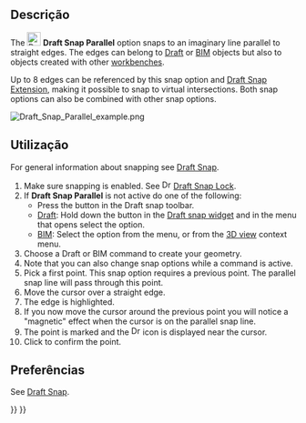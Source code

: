 <languages/>

<div class="mw-translate-fuzzy">
{{Docnav
|[[Draft_Snap_Extension/pt-br|Extensão]]
|[[Draft_Snap_Special/pt-br|Especial]]
|[[Draft_Workbench/pt-br|Draft]]
|IconL=Draft_Snap_Extension.svg
|IconR=Draft_Snap_Special.svg
|IconC=Workbench_Draft.svg
}}
</div>

{{GuiCommand
|Name=Draft Snap Parallel
|MenuLocation=Snapping → Snap parallel
|Workbenches=[[Draft_Workbench|Draft]], [[BIM_Workbench|BIM]]
|SeeAlso=[[Draft_Snap|Draft Snap]], [[Draft_Snap_Lock|Draft Snap Lock]]
}}

<span id="Description"></span>
== Descrição ==

The [[Image:Draft_Snap_Parallel.svg|24px]] '''Draft Snap Parallel''' option snaps to an imaginary line parallel to straight edges. The edges can belong to [[Draft_Workbench|Draft]] or [[BIM_Workbench|BIM]] objects but also to objects created with other [[Workbenches|workbenches]].

Up to 8 edges can be referenced by this snap option and [[Draft_Snap_Extension|Draft Snap Extension]], making it possible to snap to virtual intersections. Both snap options can also be combined with other snap options.

[[Image:Draft_Snap_Parallel_example.png]]
{{Caption|Snapping the second point of a line to an invisible line that is parallel to an edge}}

<span id="Usage"></span>
== Utilização ==

For general information about snapping see [[Draft_Snap|Draft Snap]].

# Make sure snapping is enabled. See [[Image:Draft_Snap_Lock.svg|16px]] [[Draft_Snap_Lock|Draft Snap Lock]].
# If '''Draft Snap Parallel''' is not active do one of the following:
#* Press the {{Button|[[Image:Draft_Snap_Parallel.svg|16px]] [[Draft_Snap_Parallel|Snap parallel]]}} button in the Draft snap toolbar.
#* [[Draft_Workbench|Draft]]: Hold down the {{Button|[[Image:Draft_Snap_Lock.svg|x16px]][[Image:Toolbar_flyout_arrow.svg|x16px]]}} button in the [[Draft_snap_widget|Draft snap widget]] and in the menu that opens select the {{MenuCommand|[[Image:Draft_Snap_Parallel.svg|16px]] Snap parallel}} option.
#* [[BIM_Workbench|BIM]]: Select the {{MenuCommand|Snapping → [[Image:Draft_Snap_Parallel.svg|16px]] Snap parallel}} option from the menu, or from the [[3D_view|3D view]] context menu.
# Choose a Draft or BIM command to create your geometry.
# Note that you can also change snap options while a command is active.
# Pick a first point. This snap option requires a previous point. The parallel snap line will pass through this point.
# Move the cursor over a straight edge.
# The edge is highlighted.
# If you now move the cursor around the previous point you will notice a "magnetic" effect when the cursor is on the parallel snap line.
# The point is marked and the [[Image:Draft_Snap_Parallel.svg|16px]] icon is displayed near the cursor.
# Click to confirm the point.

<span id="Preferences"></span>
== Preferências ==

See [[Draft_Snap#Preferences|Draft Snap]].


<div class="mw-translate-fuzzy">
{{Docnav
|[[Draft_Snap_Extension/pt-br|Extensão]]
|[[Draft_Snap_Special/pt-br|Especial]]
|[[Draft_Workbench/pt-br|Draft]]
|IconL=Draft_Snap_Extension.svg
|IconR=Draft_Snap_Special.svg
|IconC=Workbench_Draft.svg
}}
</div>

{{Draft Tools navi{{#translation:}}}}
{{Userdocnavi{{#translation:}}}}
